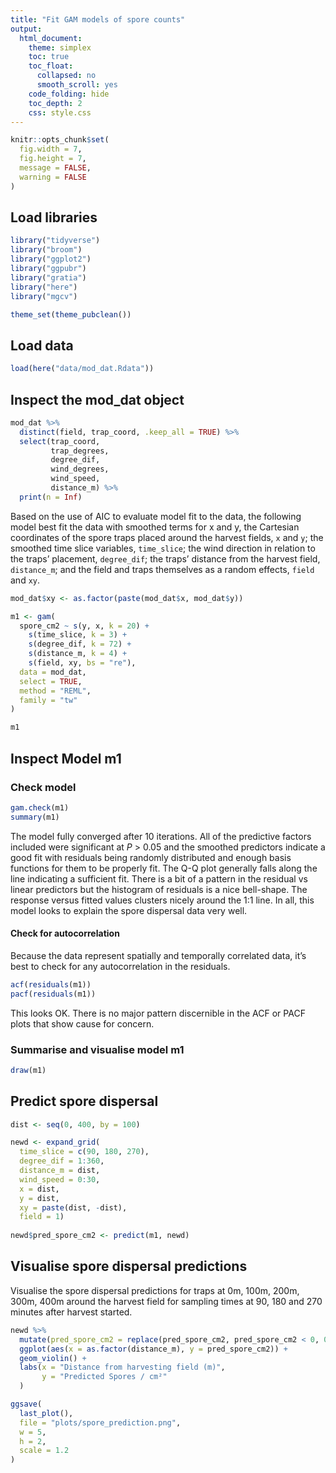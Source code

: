 ```yaml
---
title: "Fit GAM models of spore counts"
output:
  html_document:
    theme: simplex
    toc: true
    toc_float:
      collapsed: no
      smooth_scroll: yes
    code_folding: hide
    toc_depth: 2
    css: style.css
---
```


```r
knitr::opts_chunk$set(
  fig.width = 7,
  fig.height = 7,
  message = FALSE,
  warning = FALSE
)
```

## Load libraries

```r
library("tidyverse")
library("broom")
library("ggplot2")
library("ggpubr")
library("gratia")
library("here")
library("mgcv")

theme_set(theme_pubclean())
```

## Load data

```r
load(here("data/mod_dat.Rdata"))
```

## Inspect the mod_dat object

```r
mod_dat %>%
  distinct(field, trap_coord, .keep_all = TRUE) %>%
  select(trap_coord,
         trap_degrees,
         degree_dif,
         wind_degrees,
         wind_speed,
         distance_m) %>%
  print(n = Inf)
```

Based on the use of AIC to evaluate model fit to the data, the following model best fit the data with smoothed terms for x and y, the Cartesian coordinates of the spore traps placed around the harvest fields, `x` and `y`; the smoothed time slice variables, `time_slice`; the wind direction in relation to the traps' placement, `degree_dif`; the traps' distance from the harvest field, `distance_m`; and the field and traps themselves as a random effects, `field` and `xy`.

```r
mod_dat$xy <- as.factor(paste(mod_dat$x, mod_dat$y))

m1 <- gam(
  spore_cm2 ~ s(y, x, k = 20) +
    s(time_slice, k = 3) +
    s(degree_dif, k = 72) +
    s(distance_m, k = 4) +
    s(field, xy, bs = "re"),
  data = mod_dat,
  select = TRUE,
  method = "REML",
  family = "tw"
)

m1
```

## Inspect Model m1

### Check model

```r
gam.check(m1)
summary(m1)
```

The model fully converged after 10 iterations.
All of the predictive factors included were significant at _P_ > 0.05 and the smoothed predictors indicate a good fit with residuals being randomly distributed and enough basis functions for them to be properly fit.
The Q-Q plot generally falls along the line indicating a sufficient fit.
There is a bit of a pattern in the residual vs linear predictors but the histogram of residuals is a nice bell-shape.
The response versus fitted values clusters nicely around the 1:1 line.
In all, this model looks to explain the spore dispersal data very well.

#### Check for autocorrelation

Because the data represent spatially and temporally correlated data, it's best to check for any autocorrelation in the residuals.

```r
acf(residuals(m1))
pacf(residuals(m1))
```

This looks OK.
There is no major pattern discernible in the ACF or PACF plots that show cause for concern.

### Summarise and visualise model m1

```r
draw(m1)
```

## Predict spore dispersal

```r
dist <- seq(0, 400, by = 100)

newd <- expand_grid(
  time_slice = c(90, 180, 270),
  degree_dif = 1:360,
  distance_m = dist,
  wind_speed = 0:30,
  x = dist,
  y = dist,
  xy = paste(dist, -dist),
  field = 1)
  
newd$pred_spore_cm2 <- predict(m1, newd)
```

## Visualise spore dispersal predictions

Visualise the spore dispersal predictions for traps at 0m, 100m, 200m, 300m, 400m around the harvest field for sampling times at 90, 180 and 270 minutes after harvest started.

```r
newd %>%
  mutate(pred_spore_cm2 = replace(pred_spore_cm2, pred_spore_cm2 < 0, 0)) %>%
  ggplot(aes(x = as.factor(distance_m), y = pred_spore_cm2)) +
  geom_violin() +
  labs(x = "Distance from harvesting field (m)",
       y = "Predicted Spores / cm²"
  )
```

```r
ggsave(
  last_plot(),
  file = "plots/spore_prediction.png",
  w = 5,
  h = 2,
  scale = 1.2
)
```
